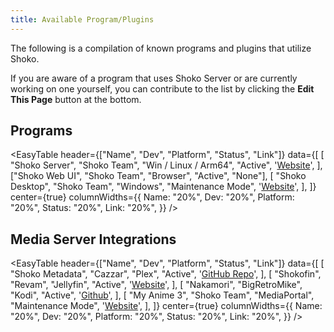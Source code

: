 ```yaml
---
title: Available Program/Plugins
---
```



The following is a compilation of known programs and plugins that utilize Shoko.

If you are aware of a program that uses Shoko Server or are currently working on one yourself, you can contribute to the list by clicking the **Edit This Page** button at the bottom.

## Programs

<EasyTable
  header={["Name", "Dev", "Platform", "Status", "Link"]}
  data={[
    [
      "Shoko Server",
      "Shoko Team",
      "Win / Linux / Arm64",
      "Active",
      '<a href="https://shokoanime.com/download">Website</a>',
    ],
    ["Shoko Web UI", "Shoko Team", "Browser", "Active", "None"],
    [
      "Shoko Desktop",
      "Shoko Team",
      "Windows",
      "Maintenance Mode",
      '<a href="https://shokoanime.com/download">Website</a>',
    ],
  ]}
  center={true}
  columnWidths={{
    Name: "20%",
    Dev: "20%",
    Platform: "20%",
    Status: "20%",
    Link: "20%",
  }}
/>

## Media Server Integrations

<EasyTable
  header={["Name", "Dev", "Platform", "Status", "Link"]}
  data={[
    [
      "Shoko Metadata",
      "Cazzar",
      "Plex",
      "Active",
      '<a href="https://github.com/Cazzar/ShokoMetadata.bundle">GitHub Repo</a>',
    ],
    [
      "Shokofin",
      "Revam",
      "Jellyfin",
      "Active",
      '<a href="https://shokoanime.com/download">Website</a>',
    ],
    [
      "Nakamori",
      "BigRetroMike",
      "Kodi",
      "Active",
      '<a href="https://github.com/bigretromike/nakamori/">Github</a>',
    ],
    [
      "My Anime 3",
      "Shoko Team",
      "MediaPortal",
      "Maintenance Mode",
      '<a href="https://shokoanime.com/download">Website</a>',
    ],
  ]}
  center={true}
  columnWidths={{
    Name: "20%",
    Dev: "20%",
    Platform: "20%",
    Status: "20%",
    Link: "20%",
  }}
/>
